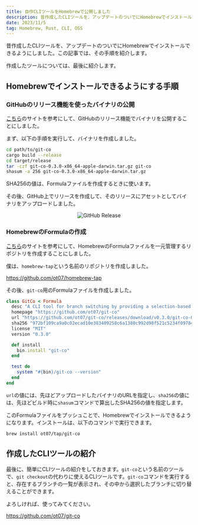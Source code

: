 ```yaml
---
title: 自作CLIツールをHomebrewで公開しました
description: 昔作成したCLIツールを、アップデートのついでにHomebrewでインストールできるようにしました。この記事では、その手順を紹介します。
date: 2023/11/5
tag: Homebrew, Rust, CLI, OSS
---
```


昔作成したCLIツールを、アップデートのついでにHomebrewでインストールできるようにしました。この記事では、その手順を紹介します。

作成したツールについては、最後に紹介します。

## Homebrewでインストールできるようにする手順

### GitHubのリリース機能を使ったバイナリの公開

[こちら](https://blog.ymgyt.io/entry/release-rust-with-homebrew/)のサイトを参考にして、GitHubのリリース機能でバイナリを公開することにしました。

まず、以下の手順を実行して、バイナリを作成しました。

```sh
cd path/to/git-co
cargo build --release
cd target/release
tar -czf git-co-0.3.0-x86_64-apple-darwin.tar.gz git-co
shasum -a 256 git-co-0.3.0-x86_64-apple-darwin.tar.gz
```

SHA256の値は、Formulaファイルを作成するときに使います。

その後、GitHub上でリリースを作成して、そのリリースにアセットとしてバイナリをアップロードしました。

<div align="center" style={{ marginTop: "1rem" }}>
  <img src="/homebrew-git-co/github-release.png" alt="GitHub Release" />
</div>


### HomebrewのFormulaの作成

[こちら](https://nasaemon.hateblo.jp/entry/cli-tool-banasi)のサイトを参考にして、HomebrewのFormulaファイルを一元管理するリポジトリを作成することにしました。

僕は、`homebrew-tap`という名前のリポジトリを作成しました。

https://github.com/ot07/homebrew-tap

その後、`git-co`用のFormulaファイルを作成しました。

```ruby
class GitCo < Formula
  desc "A CLI tool for branch switching by providing a selection-based checkout process"
  homepage "https://github.com/ot07/git-co"
  url "https://github.com/ot07/git-co/releases/download/v0.3.0/git-co-0.3.0-x86_64-apple-darwin.tar.gz"
  sha256 "972bf109ca9a0c02ecad10e383409258c6a1380c992d98f521c5234f09784a94"
  license "MIT"
  version "0.3.0"

  def install
    bin.install "git-co"
  end

  test do
    system "#{bin}/git-co --version"
  end
end
```

`url`の値には、先ほどアップロードしたバイナリのURLを指定し、`sha256`の値には、先ほどビルド時に`shasum`コマンドで算出したSHA256の値を指定します。

このFormulaファイルをプッシュことで、Homebrewでインストールできるようになります。インストールは、以下のコマンドで実行できます。

```sh
brew install ot07/tap/git-co
```

## 作成したCLIツールの紹介

最後に、簡単にCLIツールの紹介をしておきます。`git-co`という名前のツールで、`git checkout`の代わりに使えるCLIツールです。`git-co`コマンドを実行すると、存在するブランチの一覧が表示され、その中から選択したブランチに切り替えることができます。

よろしければ、使ってみてください。

https://github.com/ot07/git-co
